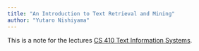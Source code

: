 ```yaml
---
title: "An Introduction to Text Retrieval and Mining"
author: "Yutaro Nishiyama"
---
```


This is a note for the lectures [CS 410 Text Information Systems](https://cs.illinois.edu/academics/courses/cs410).
